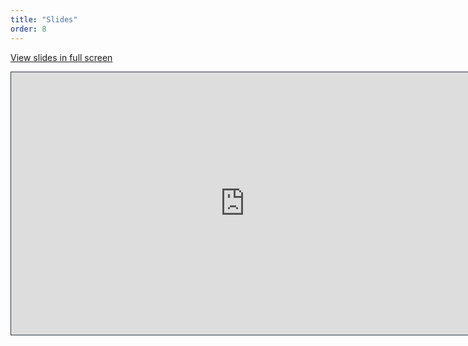 ```yaml
---
title: "Slides"
order: 8
---
```


[View slides in full screen](https://emilhvitfeldt.github.io/talk-positconf2023-101-slides/)

```{=html}
<iframe class="slide-deck" src="https://emilhvitfeldt.github.io/talk-positconf2023-101-slides/" height="420" width="747" style="border: 1px solid #2e3846;"></iframe>
```
